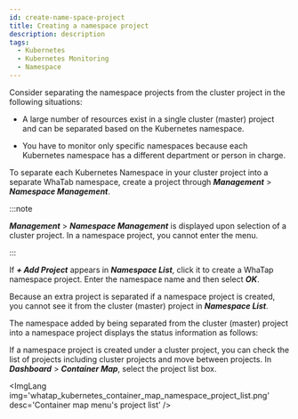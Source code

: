 ```yaml
---
id: create-name-space-project
title: Creating a namespace project
description: description
tags:
  - Kubernetes
  - Kubernetes Monitoring
  - Namespace
---
```


Consider separating the namespace projects from the cluster project in the following situations:

-   A large number of resources exist in a single cluster (master) project and can be separated based on the Kubernetes namespace.

-   You have to monitor only specific namespaces because each Kubernetes namespace has a different department or person in charge. 

To separate each Kubernetes Namespace in your cluster project into a separate WhaTab namespace, create a project through **_Management_** > **_Namespace Management_**.

<ImgLang img='whatap_kubernetes_namespace_project_mgt.png' desc='Namespace Management' />

:::note

**_Management_** > **_Namespace Management_** is displayed upon selection of a cluster project. In a namespace project, you cannot enter the menu.

:::

If **_+ Add Project_** appears in **_Namespace List_**, click it to create a WhaTap namespace project. Enter the namespace name and then select **_OK_**.

<ImgLang img='whatap_kubernetes_create_namespace_project_popup.png' desc='Creating a namespace project' />

Because an extra project is separated if a namespace project is created, you cannot see it from the cluster (master) project in **_Namespace List_**.

The namespace added by being separated from the cluster (master) project into a namespace project displays the status information as follows:

<ImgLang img='whatap_kubernetes_namespace_project_mgt_complete.png' desc='Complete creating Namespace project' />

If a namespace project is created under a cluster project, you can check the list of projects including cluster projects and move between projects. In **_Dashboard_** > **_Container Map_**, select the project list box.

<ImgLang img='whatap_kubernetes_container_map_namespace_project_list.png' desc='Container map menu's project list' />
